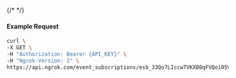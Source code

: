 {/* <!-- Code generated for API Clients. DO NOT EDIT. --> */}

#### Example Request
```bash
curl \
-X GET \
-H "Authorization: Bearer {API_KEY}" \
-H "Ngrok-Version: 2" \
https://api.ngrok.com/event_subscriptions/esb_33Qo7LIccwTVKXB0qFVQoi05V8e/sources/ip_policy_updated.v0
```